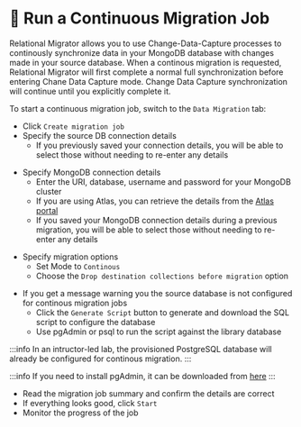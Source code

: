 
# 🦸 Run a Continuous Migration Job

Relational Migrator allows you to use Change-Data-Capture processes to continously synchronize data in your MongoDB database with changes made in your source database.
When a continous migration is requested, Relational Migrator will first complete a normal full synchronization before entering Chane Data Capture mode.
Change Data Capture synchronization will continue until you explicitly complete it. 

To start a continuous migration job, switch to the `Data Migration` tab:

<Screenshot url="http://127.0.0.1:8278" src="img/210-image-006.png" alt="Screenshot of the connect modal" />

- Click `Create migration job`
- Specify the source DB connection details
  - If you previously saved your connection details, you will be able to select those without needing to re-enter any details 

<Screenshot url="http://127.0.0.1:8278" src="img/210-image-007.png" alt="Screenshot of the connect modal" />

- Specify MongoDB connection details
  - Enter the URI, database, username and password for your MongoDB cluster
  - If you are using Atlas, you can retrieve the details from the [Atlas portal](https://cloud.mongodb.com)
  - If you saved your MongoDB connection details during a previous migration, you will be able to select those without needing to re-enter any details 

<Screenshot url="http://127.0.0.1:8278" src="img/210-image-008.png" alt="Screenshot of the connect modal" />

- Specify migration options
  - Set Mode to `Continous` 
  - Choose the `Drop destination collections before migration` option

<Screenshot url="http://127.0.0.1:8278" src="img/210-image-009.png" alt="Screenshot of the connect modal" />

- If you get a message warning you the source database is not configured for continous migration jobs
  - Click the `Generate Script` button to generate and download the SQL script to configure the database
  - Use pgAdmin or psql to run the script against the library database

<Screenshot url="http://127.0.0.1:8278" src="img/210-image-010.png" alt="Screenshot of the connect modal" />

:::info
In an intructor-led lab, the provisioned PostgreSQL database will already be configured for continous migration.
:::

:::info
If you need to install pgAdmin, it can be downloaded from [here](https://www.pgadmin.org/download/)
:::

- Read the migration job summary and confirm the details are correct
- If everything looks good, click `Start`
- Monitor the progress of the job

<Screenshot url="http://127.0.0.1:8278" src="img/210-image-011.png" alt="Screenshot of the connect modal" />